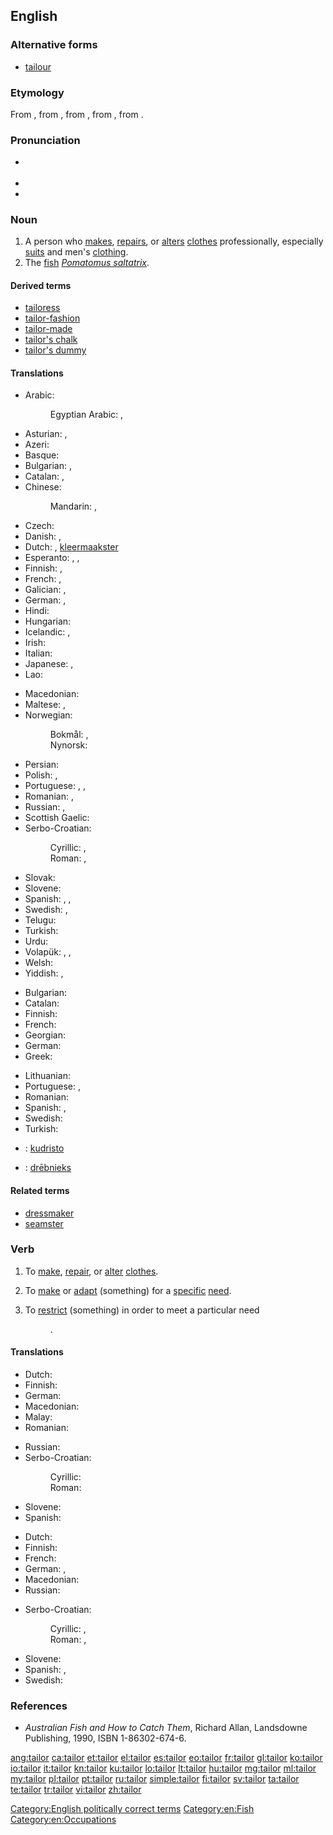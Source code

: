 ==English==
{{wikipedia}}

===Alternative forms===
* [[tailour]] {{qualifier|obsolete}}

===Etymology===
From {{etyl|xno}} {{term|tailour|lang=xno}}, from {{etyl|fro}} {{term|tailleor|lang=fro}}, from {{term|taillier|lang=fro}}, from {{etyl|LL.}} {{term|talio|talio|lang=la}}, from {{etyl|la}} {{term|talea|talea|a cutting|lang=la}}.

===Pronunciation===
* {{a|UK}} {{IPA|/ˈteɪlə/}}
* {{audio|en-us-tailor.ogg|Audio (US)}}
* {{rhymes|eɪlə(ɹ)}}

===Noun===
{{en-noun}}

# A person who [[make]]s, [[repair]]s, or [[alter]]s [[clothes]] professionally, especially [[suit]]s and men's [[clothing]].
# The [[fish]] ''[[Pomatomus saltatrix]]''.

====Derived terms====
* [[tailoress]]
* [[tailor-fashion]]
* [[tailor-made]]
* [[tailor's chalk]]
* [[tailor's dummy]]

====Translations====
{{trans-top|person who makes, repairs, or alters clothing as profession}}
* Arabic: {{t-|ar|خياط|m|alt=خيّاط|tr=khayyaaT}}
*: Egyptian Arabic: {{tø|arz|خياط|m|tr=xayaṭ|sc=Arab}}, {{tø|arz|ترزي|m|tr=tarzi|sc=Arab}}
* Asturian: {{t-|ast|xastre|m}}, {{t-|ast|sastre|m}}
* Azeri: {{t+|az|dərzi}}
* Basque: {{t+|eu|jostun}}
* Bulgarian: {{t+|bg|абаджия|m|tr=abadžíja}}, {{t-|bg|абаджийка|f|tr=abadžíjka}}
* Catalan: {{t+|ca|sastre|m}}, {{t-|ca|sastressa|f}}
* Chinese:
*: Mandarin: {{t|cmn|裁縫|sc=Hani}}, {{t|cmn|裁缝|tr=cáiféng, cáifeng|sc=Hani}}
* Czech: {{t-|cs|krejčí|m}}
* Danish: {{t+|da|skrædder|c}}, {{t-|da|skrædderske|c}}
* Dutch: {{t+|nl|kleermaker|m}}, [[kleermaakster]] {{f}}
* Esperanto: {{qualifier|♂♀, generic}} {{t+|eo|tajloro}}, {{qualifier|♂}} {{t-|eo|virtajloro}}, {{qualifier|♀}} {{t-|eo|tajlorino}}
* Finnish: {{t+|fi|räätäli}}, {{t-|fi|vaatturi}}
* French: {{t+|fr|tailleur|m}}, {{t+|fr|tailleuse}}
* Galician: {{t+|gl|xastre|m}}, {{t+|gl|alfaiate|m}}
* German: {{t+|de|Schneider|m}}, {{t+|de|Schneiderin|f}}
* Hindi: {{t-|hi|दर्ज़ी|m|tr=darzī|sc=Deva}}
* Hungarian: {{t+|hu|szabó}}
* Icelandic: {{t+|is|klæðskeri|m}}, {{t-|is|skraddari|m}}
* Irish: {{t|ga|táilliúir|m}}
* Italian: {{t+|it|sarto}}
* Japanese: {{t-|ja|仕立て屋|tr=したてや, shitateya|sc=Jpan}}, {{t+|ja|テーラー|tr=tērā|sc=Jpan}}
* Lao: {{t-|lo|ຊ່າງຕັດເຄື່ອງຜູ້ຊາຍ|sc=Laoo}}
{{trans-mid}}
* Macedonian: {{t-|mk|кројач|m|tr=krójač}}
* Maltese: {{t-|mt|ħajjat|m}}, {{t-|mt|ħajjata|f}}
* Norwegian:
*: Bokmål: {{t-|no|skredder|m}}, {{t-|no|skredderske|f}}
*: Nynorsk: {{t-|nn|skreddar|m}}
* Persian: {{t+|fa|درزی|tr=darzi|sc=fa-Arab}}
* Polish: {{t+|pl|krawiec|m}}, {{t+|pl|krawcowa|f}}
* Portuguese: {{t+|pt|alfaiate|m}}, {{t-|pt|alfaiata|f}}, {{t+|pt|xastre|m}}
* Romanian: {{t-|ro|croitor|m}}, {{t-|ro|croitoreasă|f}}
* Russian: {{t+|ru|портной|m|tr=portnój}}, {{t+|ru|портниха|f|tr=portníxa}}
* Scottish Gaelic: {{t+|gd|tàillear|m}}
* Serbo-Croatian:
*: Cyrillic: {{t-|sh|кројач|m}}, {{t-|sh|кројачица|f}}
*: Roman: {{t-|sh|krojač|m}}, {{t-|sh|krojačica|f}}
* Slovak: {{t-|sk|krajčír|m}}
* Slovene: {{t+|sl|krojač|m}}
* Spanish: {{t-|es|sastre|m|f}}, {{t+|es|modisto|m}}, {{t-|es|modista|m|f}}
* Swedish: {{t-|sv|skräddare|c}}, {{t-|sv|skrädderska|c}}
* Telugu: {{t+|te|దర్జీ|tr=darjee}}
* Turkish: {{t+|tr|terzi}}
* Urdu: {{t-|ur|درزی|m|tr=darzī|sc=ur-Arab}}
* Volapük: {{qualifier|♂♀}} {{t+|vo|skrädan}}, {{qualifier|♂}} {{t-|vo|hiskrädan}}, {{qualifier|♀}} {{t-|vo|jiskrädan}}
* Welsh: {{t-|cy|teiliwr|m}}
* Yiddish: {{t-|yi|שנײַדער|m|tr=shnayder|sc=Hebr}}, {{t-|yi|שנײַדערקע|f|tr=shnayderke|sc=Hebr}}
{{trans-bottom}}

{{trans-top|fish}}
* Bulgarian: {{t-|bg|лефер|m}}
* Catalan: {{t-|ca|tallahams|m}}
* Finnish: {{t-|fi|sinikala}}
* French: {{t+|fr|tassergal|m}}
* Georgian: {{t-|ka|ლუფარი|tr=lup‘ari|sc=Geor}}
* German: {{t-|de|Blaufisch|m}}
* Greek: {{t-|el|γοφάρι|n}}
{{trans-mid}}
* Lithuanian: {{t-|lt|melsvieji ešeriai}}
* Portuguese: {{t+|pt|anchova|f}}, {{t+|pt|enchova|f}}
* Romanian: {{t-|ro|lufar}}
* Spanish: {{t-|es|anjora|f}}, {{t-|es|sastre|m}}
* Swedish: {{t-|sv|blåfisk|c}}
* Turkish: {{t+|tr|lüfer}}
{{trans-bottom}}

{{checktrans-top}}
* {{ttbc|eo}}: [[kudristo]]
* {{ttbc|lv}}: [[drēbnieks]]
{{trans-bottom}}

====Related terms====
* [[dressmaker]]
* [[seamster]]

===Verb===
{{en-verb}}

# {{transitive}} To [[make]], [[repair]], or [[alter]] [[clothes]].
# {{transitive}} To [[make]] or [[adapt]] (something) for a [[specific]] [[need]].
# {{transitive}} To [[restrict]] (something) in order to meet a particular need
#: {{usex|a narrowly '''tailored''' law}}.

====Translations====
{{trans-top|make, repair, or alter clothing}}
* Dutch: {{t-|nl|kleermaken}}
* Finnish: {{t-|fi|vaatehtia}}
* German: {{t-|de|schneidern}}
* Macedonian: {{t-|mk|крои|tr=krói}}
* Malay: {{t-|ms|jahit}}
* Romanian: {{t+|ro|croi}}
{{trans-mid}}
* Russian: {{t+|ru|шить}}
* Serbo-Croatian:
*: Cyrillic: {{t-|sh|кројити}}
*: Roman: {{t-|sh|krojiti}}
* Slovene: {{t-|sl|krojiti}}
* Spanish: {{t-|es|confeccionar}}
{{trans-bottom}}

{{trans-top|restrict something to particular need}}
* Dutch: {{t+|nl|aanpassen}}
* Finnish: {{t+|fi|räätälöidä}}
* French: {{t+|fr|adapter}}
* German: {{t-|de|zuschneiden}}, {{t+|de|anpassen}}
* Macedonian: {{t-|mk|скројува|tr=skrójuva}}
* Russian: {{t+|ru|приспосабливать}}
{{trans-mid}}
* Serbo-Croatian:
*: Cyrillic: {{t-|sh|укројити}}, {{t-|sh|кројити}}
*: Roman: {{t-|sh|ukrojiti}}, {{t-|sh|krojiti}}
* Slovene: {{t-|sl|ukrojiti}}
* Spanish: {{t+|es|adaptar}}, {{t+|es|entallar}}
* Swedish: {{t-|sv|skrädarsy}}
{{trans-bottom}}

===References===
* ''Australian Fish and How to Catch Them'', Richard Allan, Landsdowne Publishing, 1990, ISBN 1-86302-674-6.

[[Category:English politically correct terms]]
[[Category:en:Fish]]
[[Category:en:Occupations]]

[[ang:tailor]]
[[ca:tailor]]
[[et:tailor]]
[[el:tailor]]
[[es:tailor]]
[[eo:tailor]]
[[fr:tailor]]
[[gl:tailor]]
[[ko:tailor]]
[[io:tailor]]
[[it:tailor]]
[[kn:tailor]]
[[ku:tailor]]
[[lo:tailor]]
[[lt:tailor]]
[[hu:tailor]]
[[mg:tailor]]
[[ml:tailor]]
[[my:tailor]]
[[pl:tailor]]
[[pt:tailor]]
[[ru:tailor]]
[[simple:tailor]]
[[fi:tailor]]
[[sv:tailor]]
[[ta:tailor]]
[[te:tailor]]
[[tr:tailor]]
[[vi:tailor]]
[[zh:tailor]]